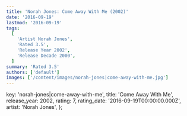 ```yaml
---
title: 'Norah Jones: Come Away With Me (2002)'
date: '2016-09-19'
lastmod: '2016-09-19'
tags:
  [
    'Artist Norah Jones',
    'Rated 3.5',
    'Release Year 2002',
    'Release Decade 2000',
  ]
summary: 'Rated 3.5'
authors: ['default']
images: ['/content/images/norah-jones|come-away-with-me.jpg']
---
```


  key: 'norah-jones|come-away-with-me',
  title: 'Come Away With Me',
  release_year: 2002,
  rating: 7,
  rating_date: '2016-09-19T00:00:00.000Z',
  artist: 'Norah Jones',
};

<MusicRating data={data} />
